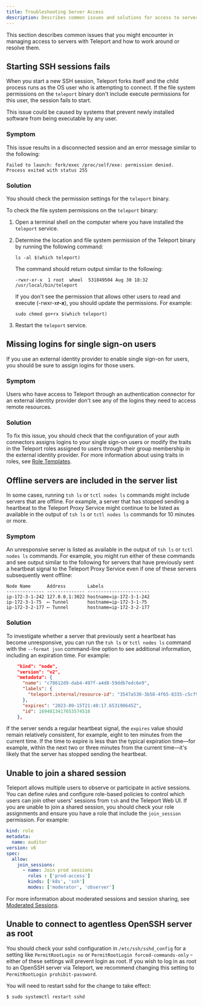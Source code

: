 ```yaml
---
title: Troubleshooting Server Access
description: Describes common issues and solutions for access to servers.
---
```


This section describes common issues that you might encounter in managing access to servers
with Teleport and how to work around or resolve them.

## Starting SSH sessions fails

When you start a new SSH session, Teleport forks itself and the child process
runs as the OS user who is attempting to connect. If the file system permissions
on the `teleport` binary don't include execute permissions for this user, the
session fails to start.

This issue could be caused by systems that prevent newly installed software from
being executable by any user.

### Symptom

This issue results in a disconnected session and an error message similar to the following:

```text
Failed to launch: fork/exec /proc/self/exe: permission denied.
Process exited with status 255
```

### Solution

You should check the permission settings for the `teleport` binary. 

To check the file system permissions on the `teleport` binary:

1. Open a terminal shell on the computer where you have installed the `teleport` service.

1. Determine the location and file system permission of the Teleport binary by running the following command:
   
   ```code
   ls -al $(which teleport)
   ```

   The command should return output similar to the following:
   
   ```text
   -rwxr-xr-x  1 root  wheel  531849504 Aug 30 18:32 /usr/local/bin/teleport
   ```
   
   If you don't see the permission that allows other users to read and execute (-rwxr-x**r-x**), 
   you should update the permissions. For example:

   ```code
   sudo chmod go+rx $(which teleport)
   ```
   
1. Restart the `teleport` service.

## Missing logins for single sign-on users

If you use an external identity provider to enable single sign-on for users, you should be sure
to assign logins for those users.

### Symptom

Users who have access to Teleport through an authentication connector for an external identity
provider don't see any of the logins they need to access remote resources.

### Solution

To fix this issue, you should check that the configuration of your auth connectors assigns logins to 
your single sign-on users or modify the traits in the Teleport roles assigned to users through their 
group membership in the external identity provider.
For more information about using traits in roles, see [Role Templates](../../access-controls/guides/role-templates.mdx).

## Offline servers are included in the server list

In some cases,  running `tsh ls` or `tctl nodes ls` commands might include servers that are offline.
For example, a server that has stopped sending a heartbeat to the Teleport Proxy Service
might continue to be listed as available in the output of `tsh ls` or `tctl nodes ls` commands for
10 minutes or more.

### Symptom

An unresponsive server is listed as available in the output of `tsh ls` or `tctl nodes ls` commands.
For example, you might run either of these commands and see output similar to the following for
servers that have previously sent a heartbeat signal to the Teleport Proxy Service even if
one of these servers subsequently went offline:

```
Node Name      Address        Labels                  
-------------- -------------- ----------------------- 
ip-172-3-1-242 127.0.0.1:3022 hostname=ip-172-3-1-242 
ip-172-3-1-75  ⟵ Tunnel       hostname=ip-172-3-1-75  
ip-172-3-2-177 ⟵ Tunnel       hostname=ip-172-3-2-177
```

### Solution

To investigate whether a server that previously sent a heartbeat has become unresponsive, you can run the 
`tsh ls` or `tctl nodes ls` command with the `--format json` command-line option to see additional 
information, including an expiration time. For example:

```json
    "kind": "node",
    "version": "v2",
    "metadata": {
      "name": "c78612d9-dab4-497f-a4d8-59ddb7edc6e9",
      "labels": {
        "teleport.internal/resource-id": "3547a530-3b58-4f65-8335-c5cf99c7b374"
      },
      "expires": "2023-09-15T21:40:17.653190645Z",
      "id": 1694813417653574518
    },
```

If the server sends a regular heartbeat signal, the `expires` value should remain relatively consistent, 
for example, eight to ten minutes from the current time. If the time to expire is less than the typical 
expiration time—for example, within the next two or three minutes from the current time—it's likely that 
the server has stopped sending the heartbeat.

## Unable to join a shared session

Teleport allows multiple users to observe or participate in active sessions. You can define rules and 
configure role-based policies to control which users can join other users' sessions from `tsh` and the 
Teleport Web UI. If you are unable to join a shared session, you should check your role assignments 
and ensure you have a role that include the `join_session` permission.
For example:

```yaml
kind: role
metadata:
  name: auditor
version: v6
spec:
  allow:
    join_sessions:
      - name: Join prod sessions
        roles : ['prod-access']
        kinds: ['k8s', 'ssh']
        modes: ['moderator', 'observer']
```

For more information about moderated sessions and session sharing, see 
[Moderated Sessions](../../access-controls/guides/moderated-sessions.mdx).

## Unable to connect to agentless OpenSSH server as root

You should check your sshd configuration in `/etc/ssh/sshd_config` for a setting like
`PermitRootLogin no` or `PermitRootLogin forced-commands-only` - either of these
settings will prevent login as root. 
If you wish to log in as root to an OpenSSH server via Teleport, we recommend
changing this setting to `PermitRootLogin prohibit-password`.

You will need to restart sshd for the change to take effect:
```code
$ sudo systemctl restart sshd
```
